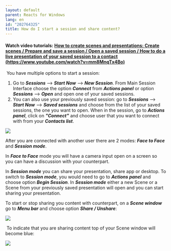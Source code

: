 ```yaml
---
layout: default
parent: Reacts for Windows
lang: en
id: "202764325"
title: How do I start a session and share content?
---
```

#### **Watch video tutorials: [How to create scenes and presentations: Create scenes / Prepare and save a session / Open a saved session / How to do a live presentation of your saved session to a contact (https://www.youtube.com/watch?v=mm8MnqTx4Bo)](https://www.youtube.com/watch?v=mm8MnqTx4Bo)**

 You have multiple options to start a session:

1.  Go to _**Sessions**_ --> _**Start Now**_ --> _**New Session**_. From Main Session Interface choose the option _**Connect**_ from _**Actions panel**_ or option _**Sessions**_ \--> _**Open**_ and open one of your saved sessions.
2.  You can also use your previously saved session: go to _**Sessions**_ --> _**Start Now**_ --> _**Saved sessions**_ and choose from the list of your saved sessions, the one you want to open. When in the session, go to _**Actions panel**_, click on _**"Connect"**_ and choose user that you want to connect with from your _**Contacts list**_.

![](@assets/attachments/share1.png)

After you are connected with another user there are 2 modes: _**Face to Face**_ and _**Session mode**_.

In _**Face to Face**_ mode you will have a camera input open on a screen so you can have a discussion with your counterpart.

In _**Session mode**_ you can share your presentation, share app or desktop. To switch to _**Session mode**_, you would need to go to _**Actions panel**_ and choose option _**Begin Session**_. In _**Session mode**_ either a new Scene or a Scene from your previously saved presentation will open and you can start sharing your presentation.

To start or stop sharing you content with counterpart, on a _**Scene window**_ go to _**Menu bar**_ and choose option _**Share / Unshare**_:

![](@assets/attachments/2014-10-15_16-49-02.png)

 To indicate that you are sharing content top of your Scene window will become blue:

![](@assets/attachments/share2.png)


